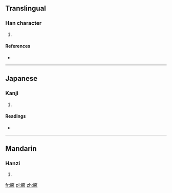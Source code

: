 ==Translingual==

===Han character===
{{Han char|rn=102|rad=田|as=05|sn=10|four=|canj=十田弓人 (JWNO)}}

# {{defn|Han|sort=田05}}

====References====
* {{Han ref|kx=0761.191|dkj=21816|dj=1171.070|hdz=42535.071|uh=755E|ud=30046}}

----

==Japanese==

===Kanji===
{{ja-kanji|grade=|rs=田05}}

# {{defn|Japanese|sort=田05}}

====Readings====
* {{ja-readings|on=[[ぼう]] (bō), [[も]] (mo), [[ほ]] (ho)|kun=[[せ]] (se), [[うね]] (une)|nanori=}}

----

==Mandarin==

===Hanzi===
{{cmn-hanzi|pin=[[mǔ]] ([[mu3]])|wg=mu<sup>3</sup>}}

# {{defn|Mandarin|sort=田05}}

[[fr:畞]]
[[pl:畞]]
[[zh:畞]]